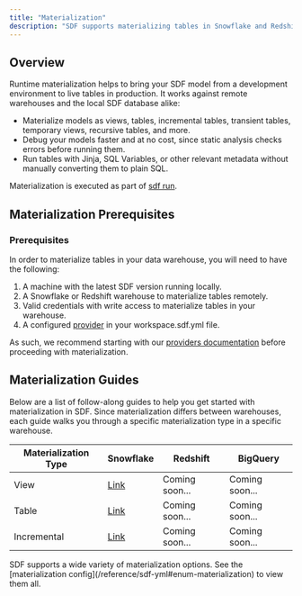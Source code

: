 ```yaml
---
title: "Materialization"
description: "SDF supports materializing tables in Snowflake and Redshift directly from the command line."
---
```


## Overview

Runtime materialization helps to bring your SDF model from a development environment to live tables in production. 
It works against remote warehouses and the local SDF database alike:
- Materialize models as views, tables, incremental tables, transient tables, temporary views, recursive tables, and more. 
- Debug your models faster and at no cost, since static analysis checks errors before running them.
- Run tables with Jinja, SQL Variables, or other relevant metadata without manually converting them to plain SQL.

Materialization is executed as part of [sdf run](/reference/sdf-cli#sdf-run).

## Materialization Prerequisites

### Prerequisites
In order to materialize tables in your data warehouse, you will need to have the following:

1. A machine with the latest SDF version running locally.
2. A Snowflake or Redshift warehouse to materialize tables remotely.
3. Valid credentials with write access to materialize tables in your warehouse.
4. A configured [provider](/guide/transformation/providers) in your workspace.sdf.yml file.

As such, we recommend starting with our [providers documentation](/integrations/providers) before proceeding with materialization.

## Materialization Guides

Below are a list of follow-along guides to help you get started with materialization in SDF. Since materialization differs between warehouses, each guide walks you through a specific materialization type in a specific warehouse.

| Materialization Type | Snowflake                           | Redshift | BigQuery |
| -------- | ------------------------------------- | -----------------| -------- |
| View     | [Link](/integrations/snowflake/basic-materialization)       | Coming soon... | Coming soon... |
| Table      | [Link](/integrations/snowflake/basic-materialization)     | Coming soon... | Coming soon... |
| Incremental   | [Link](/integrations/snowflake/incremental-materialization)  | Coming soon... | Coming soon... |

<Info>
  SDF supports a wide variety of materialization options. See the [materialization config](/reference/sdf-yml#enum-materialization) to view them all.  
</Info>
